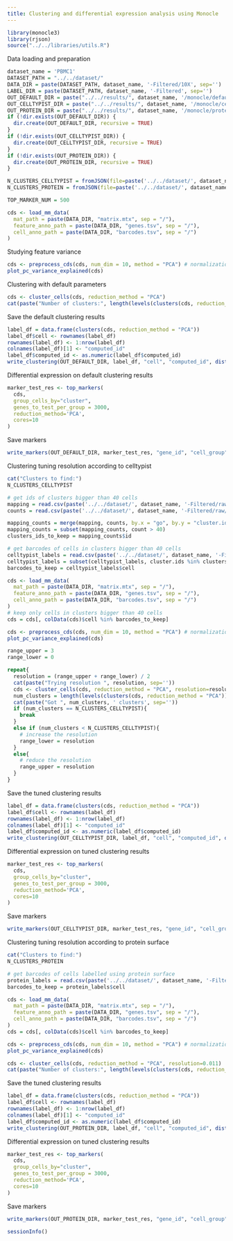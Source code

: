 ```yaml
---
title: Clustering and differential expression analysis using Monocle
---
```


```r
library(monocle3)
library(rjson)
source("../../libraries/utils.R")
```

Data loading and preparation

```r
dataset_name = 'PBMC1'
DATASET_PATH = "../../dataset/"
DATA_DIR = paste(DATASET_PATH, dataset_name, '-Filtered/10X', sep='')
LABEL_DIR = paste(DATASET_PATH, dataset_name, '-Filtered', sep='')
OUT_DEFAULT_DIR = paste("../../results/", dataset_name, '/monocle/default/', sep='')
OUT_CELLTYPIST_DIR = paste("../../results/", dataset_name, '/monocle/celltypist/', sep='')
OUT_PROTEIN_DIR = paste("../../results/", dataset_name, '/monocle/protein/', sep='')
if (!dir.exists(OUT_DEFAULT_DIR)) {
  dir.create(OUT_DEFAULT_DIR, recursive = TRUE)
}
if (!dir.exists(OUT_CELLTYPIST_DIR)) {
  dir.create(OUT_CELLTYPIST_DIR, recursive = TRUE)
}
if (!dir.exists(OUT_PROTEIN_DIR)) {
  dir.create(OUT_PROTEIN_DIR, recursive = TRUE)
}

N_CLUSTERS_CELLTYPIST = fromJSON(file=paste('../../dataset/', dataset_name, '-Filtered/raw/nclusters.json', sep=''))$nclusters
N_CLUSTERS_PROTEIN = fromJSON(file=paste('../../dataset/', dataset_name, '-Filtered/10x/nclusters.json', sep=''))$nclusters

TOP_MARKER_NUM = 500
```

```r
cds <- load_mm_data(
  mat_path = paste(DATA_DIR, "matrix.mtx", sep = "/"), 
  feature_anno_path = paste(DATA_DIR, "genes.tsv", sep = "/"),
  cell_anno_path = paste(DATA_DIR, "barcodes.tsv", sep = "/")
)
```

Studying feature variance

```r
cds <- preprocess_cds(cds, num_dim = 10, method = "PCA") # normalization
plot_pc_variance_explained(cds)
```

Clustering with default parameters

```r
cds <- cluster_cells(cds, reduction_method = "PCA")
cat(paste("Number of clusters:", length(levels(clusters(cds, reduction_method = "PCA")))))
```

Save the default clustering results

```r
label_df = data.frame(clusters(cds, reduction_method = "PCA"))
label_df$cell <- rownames(label_df)
rownames(label_df) <- 1:nrow(label_df)
colnames(label_df)[1] <- "computed_id"
label_df$computed_id <- as.numeric(label_df$computed_id)
write_clustering(OUT_DEFAULT_DIR, label_df, "cell", "computed_id", dist(t(exprs(cds))))
```


Differential expression on default clustering results

```r
marker_test_res <- top_markers(
  cds,
  group_cells_by="cluster",
  genes_to_test_per_group = 3000,
  reduction_method='PCA',
  cores=10
)
```

Save markers

```r
write_markers(OUT_DEFAULT_DIR, marker_test_res, "gene_id", "cell_group", "marker_test_p_value", FALSE, TOP_MARKER_NUM)
```

Clustering tuning resolution according to celltypist

```r
cat("Clusters to find:")
N_CLUSTERS_CELLTYPIST
```


```r
# get ids of clusters bigger than 40 cells
mapping = read.csv(paste('../../dataset/', dataset_name, '-Filtered/raw/celltypist_mapping.csv', sep=''))
counts = read.csv(paste('../../dataset/', dataset_name, '-Filtered/raw/celltypist_annotation_counts.csv', sep=''))

mapping_counts = merge(mapping, counts, by.x = "go", by.y = "cluster.ids")
mapping_counts = subset(mapping_counts, count > 40)
clusters_ids_to_keep = mapping_counts$id

# get barcodes of cells in clusters bigger than 40 cells
celltypist_labels = read.csv(paste('../../dataset/', dataset_name, '-Filtered/raw/celltypist_labels.csv', sep=''))
celltypist_labels = subset(celltypist_labels, cluster.ids %in% clusters_ids_to_keep)
barcodes_to_keep = celltypist_labels$cell

cds <- load_mm_data(
  mat_path = paste(DATA_DIR, "matrix.mtx", sep = "/"), 
  feature_anno_path = paste(DATA_DIR, "genes.tsv", sep = "/"),
  cell_anno_path = paste(DATA_DIR, "barcodes.tsv", sep = "/")
)
# keep only cells in clusters bigger than 40 cells
cds = cds[, colData(cds)$cell %in% barcodes_to_keep]
```

```r
cds <- preprocess_cds(cds, num_dim = 10, method = "PCA") # normalization
plot_pc_variance_explained(cds)
```

```r
range_upper = 3
range_lower = 0

repeat{
  resolution = (range_upper + range_lower) / 2
  cat(paste("Trying resolution ", resolution, sep=''))
  cds <- cluster_cells(cds, reduction_method = "PCA", resolution=resolution)
  num_clusters = length(levels(clusters(cds, reduction_method = "PCA")))
  cat(paste("Got ", num_clusters, ' clusters', sep=''))
  if (num_clusters == N_CLUSTERS_CELLTYPIST){
    break
  }
  else if (num_clusters < N_CLUSTERS_CELLTYPIST){
    # increase the resolution
    range_lower = resolution
  }
  else{
    # reduce the resolution
    range_upper = resolution
  }
}
```


Save the tuned clustering results

```r
label_df = data.frame(clusters(cds, reduction_method = "PCA"))
label_df$cell <- rownames(label_df)
rownames(label_df) <- 1:nrow(label_df)
colnames(label_df)[1] <- "computed_id"
label_df$computed_id <- as.numeric(label_df$computed_id)
write_clustering(OUT_CELLTYPIST_DIR, label_df, "cell", "computed_id", dist(t(exprs(cds))))
```

Differential expression on tuned clustering results

```r
marker_test_res <- top_markers(
  cds,
  group_cells_by="cluster",
  genes_to_test_per_group = 3000,
  reduction_method='PCA',
  cores=10
)
```

Save markers

```r
write_markers(OUT_CELLTYPIST_DIR, marker_test_res, "gene_id", "cell_group", "marker_test_p_value", FALSE, TOP_MARKER_NUM)
```

Clustering tuning resolution according to protein surface

```r
cat("Clusters to find:")
N_CLUSTERS_PROTEIN
```

```r
# get barcodes of cells labelled using protein surface
protein_labels = read.csv(paste('../../dataset/', dataset_name, '-Filtered/10x/labels.csv', sep=''))
barcodes_to_keep = protein_labels$cell

cds <- load_mm_data(
  mat_path = paste(DATA_DIR, "matrix.mtx", sep = "/"), 
  feature_anno_path = paste(DATA_DIR, "genes.tsv", sep = "/"),
  cell_anno_path = paste(DATA_DIR, "barcodes.tsv", sep = "/")
)
cds = cds[, colData(cds)$cell %in% barcodes_to_keep]
```

```r
cds <- preprocess_cds(cds, num_dim = 10, method = "PCA") # normalization
plot_pc_variance_explained(cds)
```


```r
cds <- cluster_cells(cds, reduction_method = "PCA", resolution=0.011)
cat(paste("Number of clusters:", length(levels(clusters(cds, reduction_method = "PCA")))))
```

Save the tuned clustering results

```r
label_df = data.frame(clusters(cds, reduction_method = "PCA"))
label_df$cell <- rownames(label_df)
rownames(label_df) <- 1:nrow(label_df)
colnames(label_df)[1] <- "computed_id"
label_df$computed_id <- as.numeric(label_df$computed_id)
write_clustering(OUT_PROTEIN_DIR, label_df, "cell", "computed_id", dist(t(exprs(cds))))
```

Differential expression on tuned clustering results

```r
marker_test_res <- top_markers(
  cds,
  group_cells_by="cluster",
  genes_to_test_per_group = 3000,
  reduction_method='PCA',
  cores=10
)
```

Save markers

```r
write_markers(OUT_PROTEIN_DIR, marker_test_res, "gene_id", "cell_group", "marker_test_p_value", FALSE, TOP_MARKER_NUM)
```

```r
sessionInfo()
```
